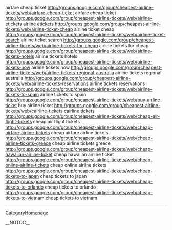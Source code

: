 airfare cheap ticket http://groups.google.com/group/cheapest-airline-tickets/web/airfare-cheap-ticket airfare cheap ticket
http://groups.google.com/group/cheapest-airline-tickets/web/airline-etickets airline etickets
http://groups.google.com/group/cheapest-airline-tickets/web/airline-ticket-cheap airline ticket cheap
http://groups.google.com/group/cheapest-airline-tickets/web/airline-ticket-search airline ticket search
http://groups.google.com/group/cheapest-airline-tickets/web/airline-tickets-for-cheap airline tickets for cheap
http://groups.google.com/group/cheapest-airline-tickets/web/airline-tickets-hotels airline tickets hotels
http://groups.google.com/group/cheapest-airline-tickets/web/airline-tickets-now airline tickets now
http://groups.google.com/group/cheapest-airline-tickets/web/airline-tickets-regional-australia airline tickets regional australia
http://groups.google.com/group/cheapest-airline-tickets/web/airline-tickets-reservations airline tickets reservations
http://groups.google.com/group/cheapest-airline-tickets/web/airline-tickets-to-spain airline tickets to spain
http://groups.google.com/group/cheapest-airline-tickets/web/buy-airline-ticket buy airline ticket
http://groups.google.com/group/cheapest-airline-tickets/web/cairline-tickets cairline tickets
http://groups.google.com/group/cheapest-airline-tickets/web/cheap-air-flight-tickets cheap air flight tickets
http://groups.google.com/group/cheapest-airline-tickets/web/cheap-airfare-airline-tickets cheap airfare airline tickets
http://groups.google.com/group/cheapest-airline-tickets/web/cheap-airline-tickets-greece cheap airline tickets greece
http://groups.google.com/group/cheapest-airline-tickets/web/cheap-hawaiian-airline-ticket cheap hawaiian airline ticket
http://groups.google.com/group/cheapest-airline-tickets/web/cheap-online-airline-tickets cheap online airline tickets
http://groups.google.com/group/cheapest-airline-tickets/web/cheap-tickets-to-japan cheap tickets to japan
http://groups.google.com/group/cheapest-airline-tickets/web/cheap-tickets-to-orlando cheap tickets to orlando
http://groups.google.com/group/cheapest-airline-tickets/web/cheap-tickets-to-vietnam cheap tickets to vietnam
----
[[CategoryHomepage]]

__NOTOC__